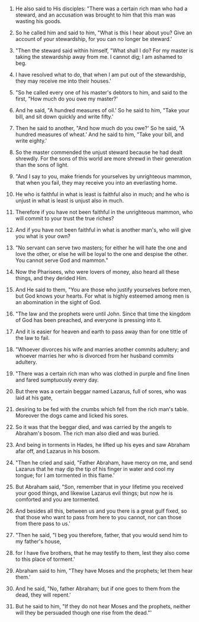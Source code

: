 
1. He also said to His disciples: "There was a certain rich man who had a steward, and an accusation was brought to him that this man was wasting his goods.

2. So he called him and said to him, "What is this I hear about you? Give an account of your stewardship, for you can no longer be steward.'

3. "Then the steward said within himself, "What shall I do? For my master is taking the stewardship away from me. I cannot dig; I am ashamed to beg.

4. I have resolved what to do, that when I am put out of the stewardship, they may receive me into their houses.'

5. "So he called every one of his master's debtors to him, and said to the first, "How much do you owe my master?'

6. And he said, "A hundred measures of oil.' So he said to him, "Take your bill, and sit down quickly and write fifty.'

7. Then he said to another, "And how much do you owe?' So he said, "A hundred measures of wheat.' And he said to him, "Take your bill, and write eighty.'

8. So the master commended the unjust steward because he had dealt shrewdly. For the sons of this world are more shrewd in their generation than the sons of light.

9. "And I say to you, make friends for yourselves by unrighteous mammon, that when you fail, they may receive you into an everlasting home.

10. He who is faithful in what is least is faithful also in much; and he who is unjust in what is least is unjust also in much.

11. Therefore if you have not been faithful in the unrighteous mammon, who will commit to your trust the true riches?

12. And if you have not been faithful in what is another man's, who will give you what is your own?

13. "No servant can serve two masters; for either he will hate the one and love the other, or else he will be loyal to the one and despise the other. You cannot serve God and mammon."

14. Now the Pharisees, who were lovers of money, also heard all these things, and they derided Him.

15. And He said to them, "You are those who justify yourselves before men, but God knows your hearts. For what is highly esteemed among men is an abomination in the sight of God.

16. "The law and the prophets were until John. Since that time the kingdom of God has been preached, and everyone is pressing into it.

17. And it is easier for heaven and earth to pass away than for one tittle of the law to fail.

18. "Whoever divorces his wife and marries another commits adultery; and whoever marries her who is divorced from her husband commits adultery.

19. "There was a certain rich man who was clothed in purple and fine linen and fared sumptuously every day.

20. But there was a certain beggar named Lazarus, full of sores, who was laid at his gate,

21. desiring to be fed with the crumbs which fell from the rich man's table. Moreover the dogs came and licked his sores.

22. So it was that the beggar died, and was carried by the angels to Abraham's bosom. The rich man also died and was buried.

23. And being in torments in Hades, he lifted up his eyes and saw Abraham afar off, and Lazarus in his bosom.

24. "Then he cried and said, "Father Abraham, have mercy on me, and send Lazarus that he may dip the tip of his finger in water and cool my tongue; for I am tormented in this flame.'

25. But Abraham said, "Son, remember that in your lifetime you received your good things, and likewise Lazarus evil things; but now he is comforted and you are tormented.

26. And besides all this, between us and you there is a great gulf fixed, so that those who want to pass from here to you cannot, nor can those from there pass to us.'

27. "Then he said, "I beg you therefore, father, that you would send him to my father's house,

28. for I have five brothers, that he may testify to them, lest they also come to this place of torment.'

29. Abraham said to him, "They have Moses and the prophets; let them hear them.'

30. And he said, "No, father Abraham; but if one goes to them from the dead, they will repent.'

31. But he said to him, "If they do not hear Moses and the prophets, neither will they be persuaded though one rise from the dead."'


